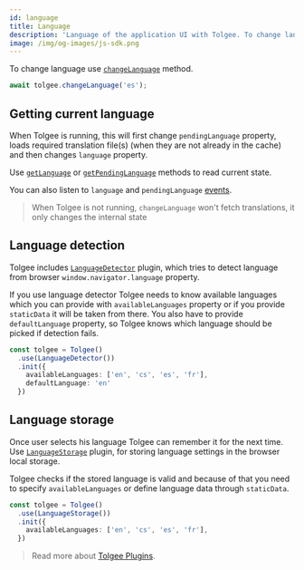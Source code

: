 ```yaml
---
id: language
title: Language
description: 'Language of the application UI with Tolgee. To change language use changeLanguage method.'
image: /img/og-images/js-sdk.png
---
```


To change language use [`changeLanguage`](./api/core_package/tolgee.mdx#changelanguage) method.

```ts
await tolgee.changeLanguage('es');
```

## Getting current language

When Tolgee is running, this will first change `pendingLanguage` property, loads required translation file(s) (when they are not already in the cache) and then changes `language` property.

Use [`getLanguage`](./api/core_package/tolgee.mdx#getlanguage) or [`getPendingLanguage`](./api/core_package/tolgee.mdx#getpendinglanguage) methods to read current state.

You can also listen to `language` and `pendingLanguage` [events](./api/core_package/events).

> When Tolgee is not running, `changeLanguage` won't fetch translations, it only changes the internal state

## Language detection

Tolgee includes [`LanguageDetector`](./api/web_package/plugins#languagedetector) plugin, which tries to detect language from browser `window.navigator.language` property. 

If you use language detector Tolgee needs to know available languages which you can provide with `availableLanguages` property or if you provide `staticData` it will be taken from there. You also have to provide `defaultLanguage` property, so Tolgee knows which language should be picked if detection fails.

```ts
const tolgee = Tolgee()
  .use(LanguageDetector())
  .init({
    availableLanguages: ['en', 'cs', 'es', 'fr'],
    defaultLanguage: 'en'
  })
```

## Language storage

Once user selects his language Tolgee can remember it for the next time. Use [`LanguageStorage`](./api/web_package/plugins#languagestorage) plugin, for storing language settings in the browser local storage.

Tolgee checks if the stored language is valid and because of that you need to specify `availableLanguages` or define language data through `staticData`.

```ts
const tolgee = Tolgee()
  .use(LanguageStorage())
  .init({
    availableLanguages: ['en', 'cs', 'es', 'fr'],
  })
```

> Read more about [Tolgee Plugins](./plugins.mdx).
